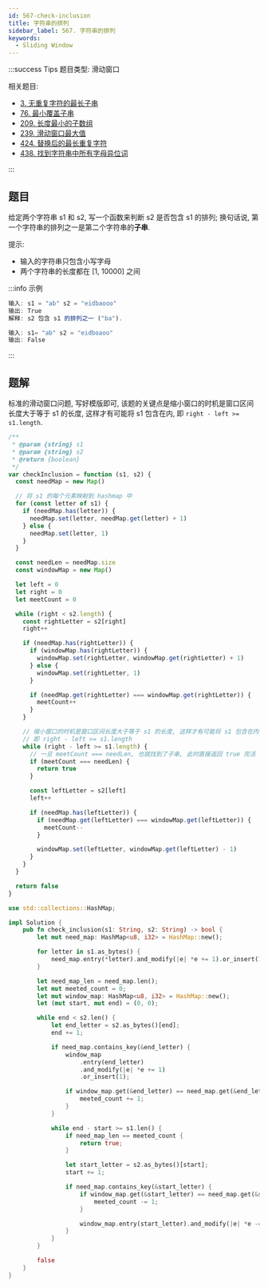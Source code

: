 ```yaml
---
id: 567-check-inclusion
title: 字符串的排列
sidebar_label: 567. 字符串的排列
keywords:
  - Sliding Window
---
```


:::success Tips
题目类型: 滑动窗口

相关题目:

- [3. 无重复字符的最长子串](/leetcode/medium/3-length-of-longest-substring)
- [76. 最小覆盖子串](/leetcode/hard/76-min-window)
- [209. 长度最小的子数组](/leetcode/medium/209-min-sub-array-len)
- [239. 滑动窗口最大值](/leetcode/hard/239-max-sliding-window)
- [424. 替换后的最长重复字符](/leetcode/medium/424-character-replacement)
- [438. 找到字符串中所有字母异位词](/leetcode/medium/438-find-anagrams)

:::

## 题目

给定两个字符串 s1 和 s2, 写一个函数来判断 s2 是否包含 s1 的排列; 换句话说, 第一个字符串的排列之一是第二个字符串的**子串**.

提示:

- 输入的字符串只包含小写字母
- 两个字符串的长度都在 [1, 10000] 之间

:::info 示例

```ts
输入: s1 = "ab" s2 = "eidbaooo"
输出: True
解释: s2 包含 s1 的排列之一 ("ba").
```

```ts
输入: s1= "ab" s2 = "eidboaoo"
输出: False

```

:::

## 题解

标准的滑动窗口问题, 写好模版即可, 该题的关键点是缩小窗口的时机是窗口区间长度大于等于 s1 的长度, 这样才有可能将 s1 包含在内, 即 `right - left >= s1.length`.


<Tabs>
  <TabItem value="JavaScript" label="JavaScript" default>

```ts
/**
 * @param {string} s1
 * @param {string} s2
 * @return {boolean}
 */
var checkInclusion = function (s1, s2) {
  const needMap = new Map()

  // 将 s1 的每个元素映射到 hashmap 中
  for (const letter of s1) {
    if (needMap.has(letter)) {
      needMap.set(letter, needMap.get(letter) + 1)
    } else {
      needMap.set(letter, 1)
    }
  }

  const needLen = needMap.size
  const windowMap = new Map()

  let left = 0
  let right = 0
  let meetCount = 0

  while (right < s2.length) {
    const rightLetter = s2[right]
    right++

    if (needMap.has(rightLetter)) {
      if (windowMap.has(rightLetter)) {
        windowMap.set(rightLetter, windowMap.get(rightLetter) + 1)
      } else {
        windowMap.set(rightLetter, 1)
      }

      if (needMap.get(rightLetter) === windowMap.get(rightLetter)) {
        meetCount++
      }
    }

    // 缩小窗口的时机是窗口区间长度大于等于 s1 的长度, 这样才有可能将 s1 包含在内
    // 即 right - left >= s1.length
    while (right - left >= s1.length) {
      // 一旦 meetCount === needLen, 也就找到了子串, 此时直接返回 true 完活
      if (meetCount === needLen) {
        return true
      }

      const leftLetter = s2[left]
      left++

      if (needMap.has(leftLetter)) {
        if (needMap.get(leftLetter) === windowMap.get(leftLetter)) {
          meetCount--
        }

        windowMap.set(leftLetter, windowMap.get(leftLetter) - 1)
      }
    }
  }

  return false
}
```

</TabItem>
<TabItem value="Rust" label="Rust">

```rust
use std::collections::HashMap;

impl Solution {
    pub fn check_inclusion(s1: String, s2: String) -> bool {
        let mut need_map: HashMap<u8, i32> = HashMap::new();

        for letter in s1.as_bytes() {
            need_map.entry(*letter).and_modify(|e| *e += 1).or_insert(1);
        }

        let need_map_len = need_map.len();
        let mut meeted_count = 0;
        let mut window_map: HashMap<u8, i32> = HashMap::new();
        let (mut start, mut end) = (0, 0);

        while end < s2.len() {
            let end_letter = s2.as_bytes()[end];
            end += 1;

            if need_map.contains_key(&end_letter) {
                window_map
                    .entry(end_letter)
                    .and_modify(|e| *e += 1)
                    .or_insert(1);

                if window_map.get(&end_letter) == need_map.get(&end_letter) {
                    meeted_count += 1;
                }
            }

            while end - start >= s1.len() {
                if need_map_len == meeted_count {
                    return true;
                }

                let start_letter = s2.as_bytes()[start];
                start += 1;

                if need_map.contains_key(&start_letter) {
                    if window_map.get(&start_letter) == need_map.get(&start_letter) {
                        meeted_count -= 1;
                    }

                    window_map.entry(start_letter).and_modify(|e| *e -= 1);
                }
            }
        }

        false
    }
}
```

</TabItem>
</Tabs>
